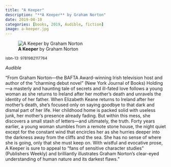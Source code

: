```yaml
---
title: "A Keeper"
description: "**A Keeper** by Graham Norton"
date: 2019-08-10
categories: [books, 2019, Audible, fiction]
image: a-keeper.jpg
---
```

![**A Keeper** by Graham Norton](a-keeper.jpg){fig-align="left"}

<sup>isbn-13: 9781982117764</sup>

*Audible*

"From Graham Norton—the BAFTA Award-winning Irish television host and author
of the “charming debut novel” (New York Journal of Books) Holding—a
masterly and haunting tale of secrets and ill-fated love follows a young
woman as she returns to Ireland after her mother’s death and unravels the
identity of her father. When Elizabeth Keane returns to Ireland after her
mother’s death, she’s focused only on saying goodbye to that dark and
dismal part of her life. Her childhood home is packed solid with useless
junk, her mother’s presence already fading. But within this mess, she
discovers a small stash of letters—and ultimately, the truth. Forty years
earlier, a young woman stumbles from a remote stone house, the night quiet
except for the constant wind that encircles her as she hurries deeper into
the darkness away from the cliffs and the sea. She has no sense of where
she is going, only that she must keep on. With wistful and evocative prose,
A Keeper is sure to appeal to “fans of sensitive character studies”
(Publishers Weekly) and brilliantly illustrates Graham Norton’s clear-eyed
understanding of human nature and its darkest flaws."